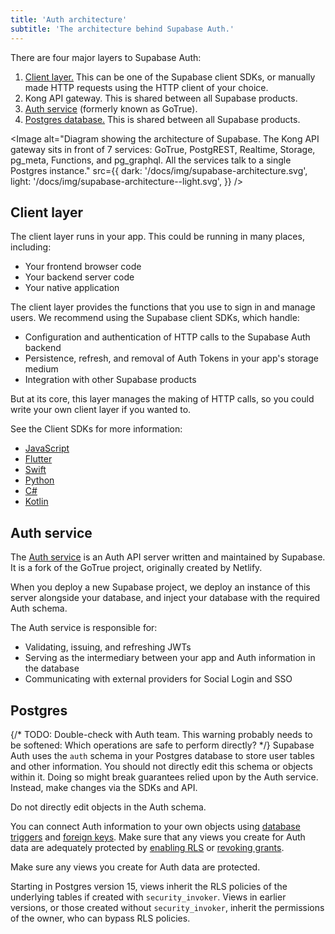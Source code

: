 ```yaml
---
title: 'Auth architecture'
subtitle: 'The architecture behind Supabase Auth.'
---
```


There are four major layers to Supabase Auth:

1. [Client layer.](#client-layer) This can be one of the Supabase client SDKs, or manually made HTTP requests using the HTTP client of your choice.
1. Kong API gateway. This is shared between all Supabase products.
1. [Auth service](#auth-service) (formerly known as GoTrue).
1. [Postgres database.](#postgres) This is shared between all Supabase products.

<Image
  alt="Diagram showing the architecture of Supabase. The Kong API gateway sits in front of 7 services: GoTrue, PostgREST, Realtime, Storage, pg_meta, Functions, and pg_graphql. All the services talk to a single Postgres instance."
  src={{
    dark: '/docs/img/supabase-architecture.svg',
    light: '/docs/img/supabase-architecture--light.svg',
  }}
/>

## Client layer

The client layer runs in your app. This could be running in many places, including:

- Your frontend browser code
- Your backend server code
- Your native application

The client layer provides the functions that you use to sign in and manage users. We recommend using the Supabase client SDKs, which handle:

- Configuration and authentication of HTTP calls to the Supabase Auth backend
- Persistence, refresh, and removal of Auth Tokens in your app's storage medium
- Integration with other Supabase products

But at its core, this layer manages the making of HTTP calls, so you could write your own client layer if you wanted to.

See the Client SDKs for more information:

- [JavaScript](/docs/reference/javascript/introduction)
- [Flutter](/docs/reference/dart/introduction)
- [Swift](/docs/reference/swift/introduction)
- [Python](/docs/reference/python/introduction)
- [C#](/docs/reference/csharp/introduction)
- [Kotlin](/docs/reference/kotlin/introduction)

## Auth service

The [Auth service](https://github.com/supabase/auth) is an Auth API server written and maintained by Supabase. It is a fork of the GoTrue project, originally created by Netlify.

When you deploy a new Supabase project, we deploy an instance of this server alongside your database, and inject your database with the required Auth schema.

The Auth service is responsible for:

- Validating, issuing, and refreshing JWTs
- Serving as the intermediary between your app and Auth information in the database
- Communicating with external providers for Social Login and SSO

## Postgres

{/* TODO: Double-check with Auth team. This warning probably needs to be softened: Which operations are safe to perform directly? */}
Supabase Auth uses the `auth` schema in your Postgres database to store user tables and other information. You should not directly edit this schema or objects within it. Doing so might break guarantees relied upon by the Auth service. Instead, make changes via the SDKs and API.

<Admonition type="warning">

Do not directly edit objects in the Auth schema.

</Admonition>

You can connect Auth information to your own objects using [database triggers](/docs/guides/database/postgres/triggers) and [foreign keys](https://www.postgresql.org/docs/current/tutorial-fk.html). Make sure that any views you create for Auth data are adequately protected by [enabling RLS](/docs/guides/database/rls) or [revoking grants](https://www.postgresql.org/docs/current/sql-revoke.html).

<Admonition type="danger">

Make sure any views you create for Auth data are protected.

Starting in Postgres version 15, views inherit the RLS policies of the underlying tables if created with `security_invoker`. Views in earlier versions, or those created without `security_invoker`, inherit the permissions of the owner, who can bypass RLS policies.

</Admonition>
